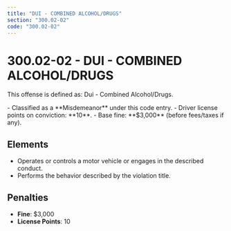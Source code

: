 ```yaml
---
title: "DUI - COMBINED ALCOHOL/DRUGS"
section: "300.02-02"
code: "300.02-02"
---
```





# 300.02-02 - DUI - COMBINED ALCOHOL/DRUGS

This offense is defined as: Dui - Combined Alcohol/Drugs.

<Aside type="caution" title="Charge Type: Misdemeanor">
- Classified as a **Misdemeanor** under this code entry.
- Driver license points on conviction: **10**.
- Base fine: **$3,000** (before fees/taxes if any).
</Aside>

## Elements
- Operates or controls a motor vehicle or engages in the described conduct.
- Performs the behavior described by the violation title.

## Penalties
- **Fine**: $3,000
- **License Points**: 10
